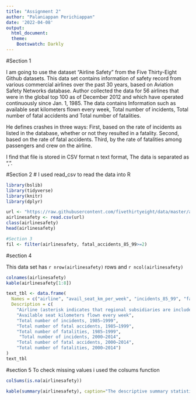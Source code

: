 ---
title: "Assignment 2"
author: "Palaniappan Perichiappan"
date: '2022-04-08'
output: 
  html_document:
  theme:
    Bootswatch: Darkly
---

#Section 1

I am going to use the dataset “Airline Safety” from the Five Thirty-Eight Github datasets. This data set contains information of safety record from various commercial airlines over the past 30 years, based on Aviation Safety Networks database. Author collected the data for 56 airlines that were in the global top 100 as of December 2012 and which have operated continuously since Jan. 1, 1985. The data contains Information such as available seat kilometers flown every week, Total number of incidents, Total number of fatal accidents and Total number of fatalities.

He defines crashes in three ways:
First, based on the rate of incidents as listed in the database, whether or not they resulted in a fatality.
Second, based on the rate of fatal accidents.
Third, by the rate of fatalities among passengers and crew on the airline.

I find that file is stored in CSV format n text format, The data is separated as ",".

#Section 2
# I used read_csv to read the data into R
```{r, include=FALSE}
library(bslib)
library(tidyverse)
library(knitr)
library(dplyr)

url <- "https://raw.githubusercontent.com/fivethirtyeight/data/master/airline-safety/airline-safety.csv"
airlinesafety <- read.csv(url)
class(airlinesafety)
head(airlinesafety)
```



```{r, include= FALSE}
#Section 3
fil <- filter(airlinesafety, fatal_accidents_85_99>=2)
```

#section 4

This data set has `r nrow(airlinesafety)` rows and `r ncol(airlinesafety)` 

```{r, echo = FALSE}
colnames(airlinesafety)
kable(airlinesafety[1:8])
```

```{r, echo=FALSE}
text_tbl <- data.frame(
  Names = c("airline", "avail_seat_km_per_week", "incidents_85_99", "fatal_accidents_85_99", "fatalities_85_99", "incidents_00_14", "fatal_accidents_00_14", "fatalities_00_14"),
  Description = c(
    "Airline (asterisk indicates that regional subsidiaries are included)",
    "Available seat kilometers flown every week", 
    "Total number of incidents, 1985–1999",
    "Total number of fatal accidents, 1985–1999",
    "Total number of fatalities, 1985–1999",
     "Total number of incidents, 2000–2014",
    "Total number of fatal accidents, 2000–2014",
    "Total number of fatalities, 2000–2014")
)
text_tbl
```

#section 5
To check missing values i used the colsums function
```{r, echo=FALSE}
colSums(is.na(airlinesafety))
```
```{r, echo=FALSE}
kable(summary(airlinesafety), caption="The descriptive summary statistics of each column in the airline safety dataset")
```